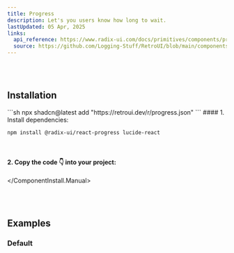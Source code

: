 ```yaml
---
title: Progress
description: Let's you users know how long to wait.
lastUpdated: 05 Apr, 2025
links:
  api_reference: https://www.radix-ui.com/docs/primitives/components/progress#api-reference
  source: https://github.com/Logging-Stuff/RetroUI/blob/main/components/retroui/Progress.tsx
---
```


<ComponentShowcase name="progress-style-default" />
<br />
<br />

## Installation

<ComponentInstall>
  <ComponentInstall.Cli>
    ```sh
npx shadcn@latest add "https://retroui.dev/r/progress.json"
    ```
  </ComponentInstall.Cli>
  <ComponentInstall.Manual>
#### 1. Install dependencies:

```sh
npm install @radix-ui/react-progress lucide-react
```

<br />

#### 2. Copy the code 👇 into your project:

<ComponentSource name="progress" />

  </ComponentInstall.Manual>
</ComponentInstall>

<br />
<br />

## Examples

### Default

<ComponentShowcase name="progress-style-default" />